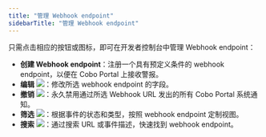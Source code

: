 ```yaml
---
title: "管理 Webhook endpoint"
sidebarTitle: "管理 Webhook endpoint"
---
```


只需点击相应的按钮或图标，即可在开发者控制台中管理 Webhook endpoint：

- **创建 Webhook endpoint**：注册一个具有预定义条件的 webhook endpoint，以便在 Cobo Portal 上接收警报。
- **编辑** <img src="/cn/images/developer-console/icon_edit.svg" className="icon"></img>：修改所选 webhook endpoint 的字段。
- **撤销** <img src="/cn/images/developer-console/icon_revoke.svg" className="icon"></img>：永久禁用通过所选 Webhook URL 发出的所有 Cobo Portal 系统通知。
- **筛选** <img src="/cn/images/developer-console/icon_filter.svg" className="icon"></img>：根据事件的状态和类型，按照 webhook endpoint 定制视图。
- **搜索** <img src="/cn/images/developer-console/icon_search.svg" className="icon"></img>：通过搜索 URL 或事件描述，快速找到 webhook endpoint。